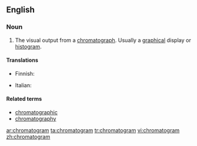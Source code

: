 ==English==

===Noun===
{{en-noun}}

# {{analytical chemistry}} The visual output from a [[chromatograph]]. Usually a [[graphical]] display or [[histogram]].

====Translations====
{{trans-top|the visual output from a chromatograph}}
* Finnish: {{t-|fi|kromatogrammi}}
{{trans-mid}}
* Italian: {{t-|it|cromatogramma|m}}
{{trans-bottom}}

====Related terms====
* [[chromatographic]]
* [[chromatography]]

[[ar:chromatogram]]
[[ta:chromatogram]]
[[tr:chromatogram]]
[[vi:chromatogram]]
[[zh:chromatogram]]